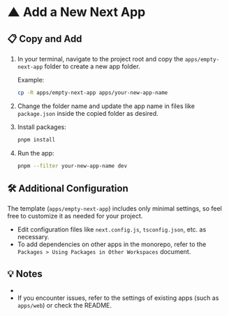 
# ▲ Add a New Next App

## 📋 Copy and Add

1. In your terminal, navigate to the project root and copy the `apps/empty-next-app` folder to create a new app folder.

   Example:
   ```bash
   cp -R apps/empty-next-app apps/your-new-app-name
   ```

2. Change the folder name and update the app name in files like `package.json` inside the copied folder as desired.

3. Install packages:
   ```bash
   pnpm install
   ```

4. Run the app:
   ```bash
   pnpm --filter your-new-app-name dev
   ```

## 🛠️ Additional Configuration

The template (`apps/empty-next-app`) includes only minimal settings, so feel free to customize it as needed for your project.

- Edit configuration files like `next.config.js`, `tsconfig.json`, etc. as necessary.
- To add dependencies on other apps in the monorepo, refer to the <LocalizedLink href="/packages/using-in-other-workspaces">`Packages > Using Packages in Other Workspaces`</LocalizedLink> document.

## 💡 Notes

-
- If you encounter issues, refer to the settings of existing apps (such as `apps/web`) or check the README.

